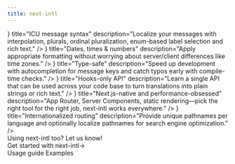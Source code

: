 ```yaml
---
title: next-intl
---
```



<div className="bg-slate-50 dark:bg-gray-900">

<Hero
  titleStrong="Internationalization for Next.js"
  titleRegular="that gets out of your way."
  description="Support multiple languages, with your app code becoming simpler instead of more complex."
  getStarted="Get started"
  viewExample="View an example"
  rscAnnouncement="Support for Next.js 13 and the App Router has arrived →"
/>
<PartnerBanner intro="Presented by" />

<Section
  title="Batteries included, minimalistic API"
  description="Internationalization (i18n) is an essential part of the user experience, therefore next‑intl gives you everything you need to get language nuances right in your Next.js apps."
>
  <div className="grid grid-cols-1 lg:grid-cols-2 gap-6 xl:gap-20">
    <FeaturePanel
      code={<CodeSnippets.icu />}
      title="ICU message syntax"
      description="Localize your messages with interpolation, plurals, ordinal pluralization, enum-based label selection and rich text."
    />
    <FeaturePanel
      code={<CodeSnippets.datesTimesNumbers />}
      title="Dates, times & numbers"
      description="Apply appropriate formatting without worrying about server/client differences like time zones."
    />
    <FeaturePanel
      code={<CodeSnippets.typeSafe />}
      title="Type-safe"
      description="Speed up development with autocompletion for message keys and catch typos early with compile-time checks."
    />
    <FeaturePanel
      code={<CodeSnippets.hooks />}
      title="Hooks-only API"
      description="Learn a single API that can be used across your code base to turn translations into plain strings or rich text."
    />
    <FeaturePanel
      code={<CodeSnippets.buildOutput />}
      title="Next.js-native and performance-obsessed"
      description="App Router, Server Components, static rendering—pick the right tool for the right job, next-intl works everywhere."
    />
    <FeaturePanel
      code={<CodeSnippets.routing />}
      title="Internationalized routing"
      description="Provide unique pathnames per language and optionally localize pathnames for search engine optimization."
    />
  </div>
</Section>
<Section title="Trusted by the Next.js community">
  <div className="grid grid-cols-1 lg:grid-cols-3 gap-6">
    <div className="flex flex-col gap-6">
      <UserTestimonial
        userName="Kieran McHugh"
        position="Founder & CEO of Daybridge"
        quote="We were initially worried that adding support for multiple languages to our app would add overwhelming complexity, but next-intl genuinely made the process so much smoother than we expected."
        portraitUrl="/user-kieran-mchugh.jpg"
        href="https://twitter.com/kieranmch"
      />
      <UserTestimonial
        userName="Colin Sidoti"
        position="Co-founder & CEO of Clerk"
        quote="Interop with next-intl was a design requirement"
        portraitUrl="/user-colin-sidoti.jpg"
        href="https://twitter.com/tweetsbycolin/status/1654418495646629888"
      />
    </div>
    <div className="flex flex-col gap-6">
      <UserTestimonial
        userName="Cali Castle"
        position="Founder & CEO of Zolplay"
        quote="I think next-intl should become a Next.js first-class citizen at some point, it’s just brilliant and simple to use."
        portraitUrl="/user-cali-castle.png"
        href="https://twitter.com/thecalicastle/status/1638566769433669633"
      />
      <UserTestimonial
        userName="Alvar Lagerlöf"
        position="Senior Frontend Developer at Motatos"
        quote="It's a great tool. We're using it now for our App Router rollout."
        portraitUrl="/user-alvar-lagerlof.jpeg"
        href="https://twitter.com/alvarlagerlof"
      />
    </div>
    <div className="flex flex-col gap-6">
      <UserTestimonial
        userName="Lachlan Campbell"
        position="Web designer-developer at Watershed"
        quote="We're using next-intl on watershed.com! It's running entirely on App Router, using the Client Components version."
        portraitUrl="/user-lachlan-campbell.jpeg"
        href="https://twitter.com/lachlanjc"
      />
      <UserTestimonial
        userName="Jökull Solberg"
        position="CTO of Trip to Japan"
        quote="Amazing work on this library, launching our site today."
        portraitUrl="/user-jokull-solberg.jpeg"
        href="https://twitter.com/jokull"
      />
    </div>
  </div>
  <div className="flex flex-col-reverse gap-6 mt-10 lg:mt-24 justify-center items-center relative">
    <div className="hidden hover:z-10 lg:absolute lg:left-1/2 lg:translate-x-[-800px] lg:scale-75 lg:block">
      <ShowcaseSite
        className="shadow-md"
        title="Zolplay"
        screenUrl="/showcase-zolplay.png"
        href="https://zolplay.com/"
      />
    </div>
    <div className="hover:z-10 lg:absolute lg:left-1/2 lg:translate-x-[-600px] lg:scale-90">
      <ShowcaseSite
        className="shadow-md"
        title="Trip to Japan"
        screenUrl="/showcase-triptojapan.png"
        href="https://www.triptojapan.com/"
      />
    </div>
    <div className="hidden hover:z-10 lg:absolute lg:left-1/2 lg:translate-x-[200px] lg:scale-75 lg:block">
      <ShowcaseSite
        className="shadow-md"
        title="Motatos"
        screenUrl="/showcase-motatos.png"
        href="https://www.motatos.co.uk/"
      />
    </div>
    <div className="hover:z-10 lg:absolute lg:left-1/2 lg:scale-90">
      <ShowcaseSite
        className="shadow-md"
        title="Daybridge"
        screenUrl="/showcase-daybridge.png"
        href="https://www.daybridge.com"
      />
    </div>
    <div className="hover:z-10 ">
      <ShowcaseSite
        className="shadow-lg"
        title="Watershed"
        screenUrl="/showcase-watershed.png"
        href="https://www.watershed.com"
      />
    </div>
  </div>
  <div className="mt-8 text-sm text-center text-slate-600 dark:text-slate-400">
    Using next-intl too? <Link target="_blank" href="https://github.com/amannn/next-intl/issues/138">Let us know!</Link>
  </div>
</Section>
<div className="pb-40 text-center">
  <LinkButton href="/docs/getting-started">Get started with next-intl<span className="inline-block ml-2">→</span></LinkButton>
  <div className="flex gap-6 mt-8 justify-center">
    <Link href="/docs/usage">Usage guide</Link>
    <Link href="/examples">Examples</Link>
  </div>
</div>
</div>
